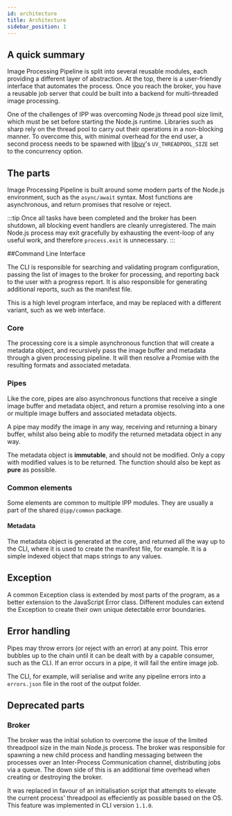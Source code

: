 ```yaml
---
id: architecture
title: Architecture
sidebar_position: 1
---
```


## A quick summary

Image Processing Pipeline is split into several reusable modules, each providing a different layer
of abstraction. At the top, there is a user-friendly interface that automates the process. Once you
reach the broker, you have a reusable job server that could be built into a backend for
multi-threaded image processing.

One of the challenges of IPP was overcoming Node.js thread pool size limit, which must be set before
starting the Node.js runtime. Libraries such as sharp rely on the thread pool to carry out their
operations in a non-blocking manner. To overcome this, with minimal overhead for the end user, a
second process needs to be spawned with [libuv][libuv]'s `UV_THREADPOOL_SIZE` set to the concurrency
option.

## The parts

Image Processing Pipeline is built around some modern parts of the Node.js environment, such as the
`async/await` syntax. Most functions are asynchronous, and return promises that resolve or reject.

<!-- prettier-ignore-start -->
:::tip
Once all tasks have been completed and the broker has been shutdown, all blocking event handlers are
cleanly unregistered. The main Node.js process may exit gracefully by exhausting the event-loop of
any useful work, and therefore `process.exit` is unnecessary.
:::
<!-- prettier-ignore-end -->

##Command Line Interface

The CLI is responsible for searching and validating program configuration, passing the list of
images to the broker for processing, and reporting back to the user with a progress report. It is
also responsible for generating additional reports, such as the manifest file.

This is a high level program interface, and may be replaced with a different variant, such as we web
interface.

### Core

The processing core is a simple asynchronous function that will create a metadata object, and
recursively pass the image buffer and metadata through a given processing pipeline. It will then
resolve a Promise with the resulting formats and associated metadata.

### Pipes

Like the core, pipes are also asynchronous functions that receive a single image buffer and metadata
object, and return a promise resolving into a one or multiple image buffers and associated metadata
objects.

A pipe may modify the image in any way, receiving and returning a binary buffer, whilst also being
able to modify the returned metadata object in any way.

The metadata object is **immutable**, and should not be modified. Only a copy with modified values
is to be returned. The function should also be kept as **pure** as possible.

### Common elements

Some elements are common to multiple IPP modules. They are usually a part of the shared
`@ipp/common` package.

#### Metadata

The metadata object is generated at the core, and returned all the way up to the CLI, where it is
used to create the manifest file, for example. It is a simple indexed object that maps strings to
any values.

## Exception

A common Exception class is extended by most parts of the program, as a better extension to the
JavaScript Error class. Different modules can extend the Exception to create their own unique
detectable error boundaries.

## Error handling

Pipes may throw errors (or reject with an error) at any point. This error bubbles up to the chain
until it can be dealt with by a capable consumer, such as the CLI. If an error occurs in a pipe, it
will fail the entire image job.

The CLI, for example, will serialise and write any pipeline errors into a `errors.json` file in the
root of the output folder.

## Deprecated parts

### Broker

The broker was the initial solution to overcome the issue of the limited threadpool size in the main
Node.js process. The broker was responsible for spawning a new child process and handling messaging
between the processes over an Inter-Process Communication channel, distributing jobs via a queue.
The down side of this is an additional time overhead when creating or destroying the broker.

It was replaced in favour of an initialisation script that attempts to elevate the current process'
threadpool as effeciently as possible based on the OS. This feature was implemented in CLI version
`1.1.0`.

[libuv]: https://libuv.org
